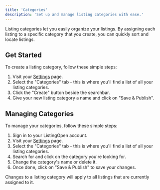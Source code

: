 ```yaml
---
title: 'Categories'
description: 'Set up and manage listing categories with ease.'
---
```


Listing categories let you easily organize your listings. By assigning each listing to a specific category that you create, you can quickly sort and locate listings.

## Get Started

To create a listing category, follow these simple steps:

1. Visit your [Settings](https://listingopen.com/settings) page.
2. Select the "Categories" tab - this is where you'll find a list of all your listing categories.
3. Click the "Create" button beside the searchbar.
4. Give your new listing category a name and click on "Save & Publish".

## Managing Categories

To manage your categories, follow these simple steps:

1. Sign in to your ListingOpen account.
2. Visit your [Settings](https://listingopen.com/settings) page.
3. Select the "Categories" tab - this is where you'll find a list of all your listing categories.
4. Search for and click on the category you're looking for.
5. Change the category's name or delete it.
6. Once done, click on "Save & Publish" to save your changes.

<Note>Changes to a listing category will apply to all listings that are currently assigned to it.</Note>

